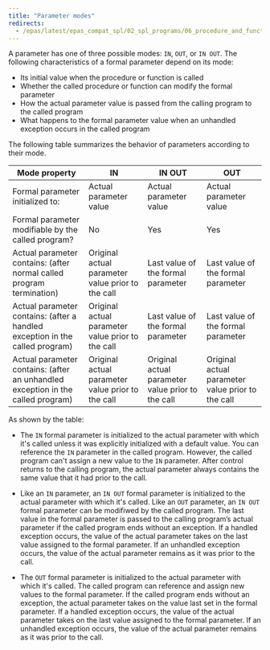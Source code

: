 ```yaml
---
title: "Parameter modes"
redirects:
  - /epas/latest/epas_compat_spl/02_spl_programs/06_procedure_and_function_parameters/02_parameter_modes/ #generated for docs/epas/reorg-role-use-case-mode
---
```


<div id="parameter_modes" class="registered_link"></div>

A parameter has one of three possible modes: `IN`, `OUT`, or `IN OUT`. The following characteristics of a formal parameter depend on its mode:

-   Its initial value when the procedure or function is called
-   Whether the called procedure or function can modify the formal parameter
-   How the actual parameter value is passed from the calling program to the called program
-   What happens to the formal parameter value when an unhandled exception occurs in the called program

The following table summarizes the behavior of parameters according to their mode.

| Mode property                                                                   | IN                                                | IN OUT                                            | OUT                                               |
| ------------------------------------------------------------------------------- | ------------------------------------------------- | ------------------------------------------------- | ------------------------------------------------- |
| Formal parameter initialized to:                                                | Actual parameter value                            | Actual parameter value                            | Actual parameter value                            |
| Formal parameter modifiable by the called program?                              | No                                                | Yes                                               | Yes                                               |
| Actual parameter contains: (after normal called program termination)            | Original actual parameter value prior to the call | Last value of the formal parameter                | Last value of the formal parameter                |
| Actual parameter contains: (after a handled exception in the called program)    | Original actual parameter value prior to the call | Last value of the formal parameter                | Last value of the formal parameter                |
| Actual parameter contains: (after an unhandled exception in the called program) | Original actual parameter value prior to the call | Original actual parameter value prior to the call | Original actual parameter value prior to the call |

As shown by the table:

- The `IN` formal parameter is initialized to the actual parameter with which it's called unless it was explicitly initialized with a default value. You can reference the `IN` parameter in the called program. However, the called program can't assign a new value to the `IN` parameter. After control returns to the calling program, the actual parameter always contains the same value that it had prior to the call.

- Like an `IN` parameter, an `IN OUT` formal parameter is initialized to the actual parameter with which it's called. Like an `OUT` parameter, an `IN OUT` formal parameter can be modifiwed by the called program. The last value in the formal parameter is passed to the calling program’s actual parameter if the called program ends without an exception. If a handled exception occurs, the value of the actual parameter takes on the last value assigned to the formal parameter. If an unhandled exception occurs, the value of the actual parameter remains as it was prior to the call.

- The `OUT` formal parameter is initialized to the actual parameter with which it's called. The called program can reference and assign new values to the formal parameter. If the called program ends without an exception, the actual parameter takes on the value last set in the formal parameter. If a handled exception occurs, the value of the actual parameter takes on the last value assigned to the formal parameter. If an unhandled exception occurs, the value of the actual parameter remains as it was prior to the call.
